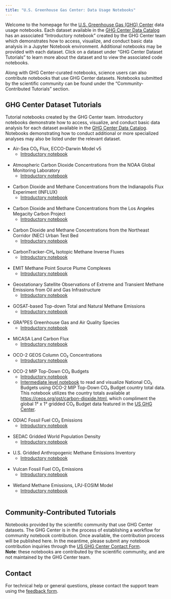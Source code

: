 ```yaml
---
title: "U.S. Greenhouse Gas Center: Data Usage Notebooks"
---
```


Welcome to the homepage for the [U.S. Greenhouse Gas (GHG) Center](https://earth.gov/ghgcenter) data usage notebooks. Each dataset available in the [GHG Center Data Catalog](https://earth.gov/ghgcenter/data-catalog) has an associated “Introductory notebook” created by the GHG Center team which demonstrates how to access, visualize, and conduct basic data analysis in a Jupyter Notebook environment. Additional notebooks may be provided with each dataset. Click on a dataset under “GHG Center Dataset Tutorials” to learn more about the dataset and to view the associated code notebooks.

Along with GHG Center-curated notebooks, science users can also contribute notebooks that use GHG Center datasets. Notebooks submitted by the scientific community can be found under the “Community-Contributed Tutorials” section. 

## GHG Center Dataset Tutorials
Tutorial notebooks created by the GHG Center team. Introductory notebooks demonstrate how to access, visualize, and conduct basic data analysis for each dataset available in the [GHG Center Data Catalog](https://earth.gov/ghgcenter/data-catalog). Notebooks demonstrating how to conduct additional or more specialized analyses may also be listed under the relevant dataset.

- Air-Sea CO₂ Flux, ECCO-Darwin Model v5 
   - [Introductory notebook](user_data_notebooks/eccodarwin-co2flux-monthgrid-v5_User_Notebook.ipynb)<br><br>

- Atmospheric Carbon Dioxide Concentrations from the NOAA Global Monitoring Laboratory
   - [Introductory notebook](user_data_notebooks/noaa-insitu_User_Notebook.ipynb)<br><br>

- Carbon Dioxide and Methane Concentrations from the Indianapolis Flux Experiment (INFLUX)
   - [Introductory notebook](user_data_notebooks/influx-testbed-ghg-concentrations_User_Notebook)<br><br>

- Carbon Dioxide and Methane Concentrations from the Los Angeles Megacity Carbon Project
   - [Introductory notebook](user_data_notebooks/lam-testbed-ghg-concentrations_User_Notebook)<br><br>

- Carbon Dioxide and Methane Concentrations from the Northeast Corridor (NEC) Urban Test Bed
   - [Introductory notebook](user_data_notebooks/nec-testbed-ghg-concentrations_User_Notebook)<br><br>

- CarbonTracker-CH₄ Isotopic Methane Inverse Fluxes
   - [Introductory notebook](user_data_notebooks/ct-ch4-monthgrid-v2023_User_Notebook.ipynb)<br><br>

- EMIT Methane Point Source Plume Complexes
   - [Introductory notebook](user_data_notebooks/emit-ch4plume-v1_User_Notebook.ipynb)<br><br>

- Geostationary Satellite Observations of Extreme and Transient Methane Emissions from Oil and Gas Infrastructure
   - [Introductory notebook](user_data_notebooks/goes-ch4plume-v1_User_Notebook.ipynb)<br><br>

- GOSAT-based Top-down Total and Natural Methane Emissions
   - [Introductory notebook](user_data_notebooks/gosat-based-ch4budget-yeargrid-v1_User_Notebook.ipynb)<br><br>

- GRA²PES Greenhouse Gas and Air Quality Species
   - [Introductory notebook](user_data_notebooks/gra2pes-ghg-monthgrid-v1_User_Notebook.ipynb)<br><br>

- MiCASA Land Carbon Flux
   - [Introductory notebook](user_data_notebooks/micasa-carbonflux-daygrid-v1_User_Notebook.ipynb)<br><br>

- OCO-2 GEOS Column CO₂ Concentrations
   - [Introductory notebook](user_data_notebooks/oco2geos-co2-daygrid-v10r_User_Notebook.ipynb)<br><br>

- OCO-2 MIP Top-Down CO₂ Budgets
   - [Introductory notebook](user_data_notebooks/oco2-mip-co2budget-yeargrid-v1_User_Notebook.ipynb) 
   - [Intermediate level notebook](user_data_notebooks/oco2-mip-National-co2budget.ipynb) to read and visualize National CO₂ Budgets using OCO-2 MIP Top-Down CO₂ Budget country total data. This notebook utilizes the country totals available at [https://ceos.org/gst/carbon-dioxide.html](https://ceos.org/gst/carbon-dioxide.html), which compliment the global 1° x 1° gridded CO₂ Budget data featured in the [US GHG Center](https://earth.gov/ghgcenter/data-catalog/oco2-mip-co2budget-yeargrid-v1).<br><br>

- ODIAC Fossil Fuel CO₂ Emissions
   - [Introductory notebook](user_data_notebooks/odiac-ffco2-monthgrid-v2023_User_Notebook.ipynb)<br><br>

- SEDAC Gridded World Population Density
   - [Introductory notebook](user_data_notebooks/sedac-popdensity-yeargrid5yr-v4.11_User_Notebook.ipynb)<br><br>

- U.S. Gridded Anthropogenic Methane Emissions Inventory
   - [Introductory notebook](user_data_notebooks/epa-ch4emission-grid-v2express_User_Notebook.ipynb)<br><br>

- Vulcan Fossil Fuel CO₂ Emissions
   - [Introductory notebook](user_data_notebooks/vulcan-ffco2-yeargrid-v4_User_Notebook.ipynb)<br><br>

- Wetland Methane Emissions, LPJ-EOSIM Model
   - [Introductory notebook](user_data_notebooks/lpjeosim-wetlandch4-grid-v1_User_Notebook.ipynb)<br><br>


## Community-Contributed Tutorials
Notebooks provided by the scientific community that use GHG Center datasets. The GHG Center is in the process of establishing a workflow for community notebook contribution. Once available, the contribution process will be published here. In the meantime, please submit any notebook contribution inquiries through the [US GHG Center Contact Form](https://docs.google.com/forms/d/e/1FAIpQLSeVWCrnca08Gt_qoWYjTo6gnj1BEGL4NCUC9VEiQnXA02gzVQ/viewform).    
**Note**: these notebooks are contributed by the scientific community, and are not maintained by the GHG Center team.

## Contact

For technical help or general questions, please contact the support team using the [feedback form](https://docs.google.com/forms/d/e/1FAIpQLSeVWCrnca08Gt_qoWYjTo6gnj1BEGL4NCUC9VEiQnXA02gzVQ/viewform).